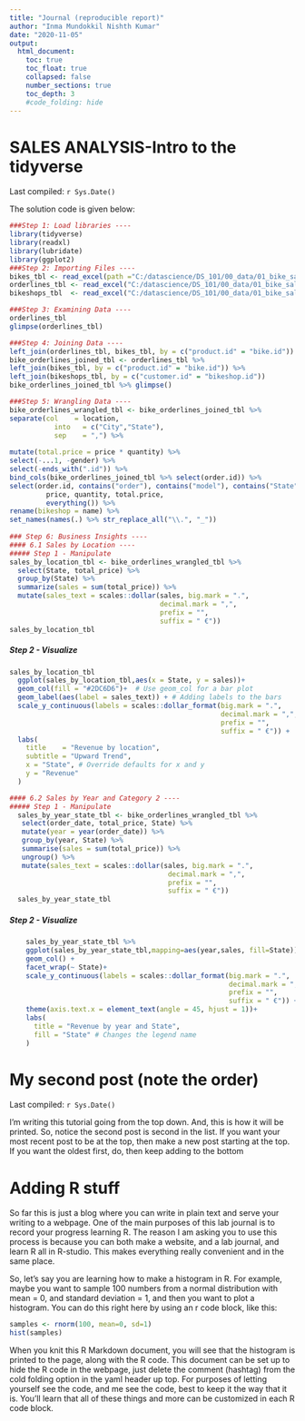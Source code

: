 ```yaml
---
title: "Journal (reproducible report)"
author: "Inma Mundokkil Nishth Kumar"
date: "2020-11-05"
output:
  html_document:
    toc: true
    toc_float: true
    collapsed: false
    number_sections: true
    toc_depth: 3
    #code_folding: hide
---
```

# SALES ANALYSIS-Intro to the tidyverse

Last compiled: `r Sys.Date()`

The solution code is given below:
```r
###Step 1: Load libraries ----
library(tidyverse)
library(readxl)
library(lubridate)
library(ggplot2)
###Step 2: Importing Files ----
bikes_tbl <- read_excel(path ="C:/datascience/DS_101/00_data/01_bike_sales/01_raw_data/bikes.xlsx")
orderlines_tbl <- read_excel("C:/datascience/DS_101/00_data/01_bike_sales/01_raw_data/orderlines.xlsx")
bikeshops_tbl  <- read_excel("C:/datascience/DS_101/00_data/01_bike_sales/01_raw_data/bikeshops.xlsx")

###Step 3: Examining Data ----
orderlines_tbl
glimpse(orderlines_tbl)

###Step 4: Joining Data ----
left_join(orderlines_tbl, bikes_tbl, by = c("product.id" = "bike.id"))
bike_orderlines_joined_tbl <- orderlines_tbl %>%
left_join(bikes_tbl, by = c("product.id" = "bike.id")) %>%
left_join(bikeshops_tbl, by = c("customer.id" = "bikeshop.id"))
bike_orderlines_joined_tbl %>% glimpse()

###Step 5: Wrangling Data ----
bike_orderlines_wrangled_tbl <- bike_orderlines_joined_tbl %>%
separate(col    = location,
           into   = c("City","State"),
           sep    = ",") %>%
  
mutate(total.price = price * quantity) %>%
select(-...1, -gender) %>%
select(-ends_with(".id")) %>%
bind_cols(bike_orderlines_joined_tbl %>% select(order.id)) %>% 
select(order.id, contains("order"), contains("model"), contains("State"),
         price, quantity, total.price,
         everything()) %>%
rename(bikeshop = name) %>%
set_names(names(.) %>% str_replace_all("\\.", "_"))
  
### Step 6: Business Insights ----
#### 6.1 Sales by Location ----
##### Step 1 - Manipulate
sales_by_location_tbl <- bike_orderlines_wrangled_tbl %>%
  select(State, total_price) %>%
  group_by(State) %>% 
  summarize(sales = sum(total_price)) %>%
  mutate(sales_text = scales::dollar(sales, big.mark = ".", 
                                     decimal.mark = ",", 
                                     prefix = "", 
                                     suffix = " €"))
sales_by_location_tbl

```
##### Step 2 - Visualize
```r
sales_by_location_tbl
  ggplot(sales_by_location_tbl,aes(x = State, y = sales))+ 
  geom_col(fill = "#2DC6D6")+  # Use geom_col for a bar plot
  geom_label(aes(label = sales_text)) + # Adding labels to the bars
  scale_y_continuous(labels = scales::dollar_format(big.mark = ".", 
                                                    decimal.mark = ",", 
                                                    prefix = "", 
                                                    suffix = " €")) +
  labs(
    title    = "Revenue by location",
    subtitle = "Upward Trend",
    x = "State", # Override defaults for x and y
    y = "Revenue"
  )
```

    
```r

#### 6.2 Sales by Year and Category 2 ----
##### Step 1 - Manipulate
  sales_by_year_state_tbl <- bike_orderlines_wrangled_tbl %>%
   select(order_date, total_price, State) %>%
   mutate(year = year(order_date)) %>%
   group_by(year, State) %>%
   summarise(sales = sum(total_price)) %>%
   ungroup() %>%
   mutate(sales_text = scales::dollar(sales, big.mark = ".", 
                                       decimal.mark = ",", 
                                       prefix = "", 
                                       suffix = " €"))
  sales_by_year_state_tbl
```
##### Step 2 - Visualize
```r
    sales_by_year_state_tbl %>%
    ggplot(sales_by_year_state_tbl,mapping=aes(year,sales, fill=State)) +
    geom_col() +
    facet_wrap(~ State)+
    scale_y_continuous(labels = scales::dollar_format(big.mark = ".", 
                                                      decimal.mark = ",", 
                                                      prefix = "", 
                                                      suffix = " €")) +
    theme(axis.text.x = element_text(angle = 45, hjust = 1))+
    labs(
      title = "Revenue by year and State",
      fill = "State" # Changes the legend name
    )
```







# My second post (note the order)

Last compiled: `r Sys.Date()`

I'm writing this tutorial going from the top down. And, this is how it will be printed. So, notice the second post is second in the list. If you want your most recent post to be at the top, then make a new post starting at the top. If you want the oldest first, do, then keep adding to the bottom

# Adding R stuff

So far this is just a blog where you can write in plain text and serve your writing to a webpage. One of the main purposes of this lab journal is to record your progress learning R. The reason I am asking you to use this process is because you can both make a website, and a lab journal, and learn R all in R-studio. This makes everything really convenient and in the same place. 

So, let's say you are learning how to make a histogram in R. For example, maybe you want to sample 100 numbers from a normal distribution with mean = 0, and standard deviation = 1, and then you want to plot a histogram. You can do this right here by using an r code block, like this:

```r
samples <- rnorm(100, mean=0, sd=1)
hist(samples)
```

When you knit this R Markdown document, you will see that the histogram is printed to the page, along with the R code. This document can be set up to hide the R code in the webpage, just delete the comment (hashtag) from the cold folding option in the yaml header up top. For purposes of letting yourself see the code, and me see the code, best to keep it the way that it is. You'll learn that all of these things and more can be customized in each R code block.